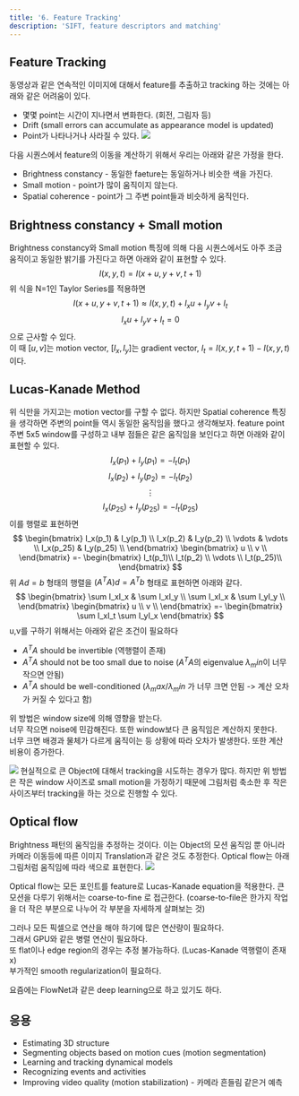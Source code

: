 ```yaml
---
title: '6. Feature Tracking'
description: 'SIFT, feature descriptors and matching'
---
```


## Feature Tracking
동영상과 같은 연속적인 이미지에 대해서 feature를 추출하고 tracking 하는 것에는 아래와 같은 어려움이 있다.
* 몇몇 point는 시간이 지나면서 변화한다. (회전, 그림자 등)
* Drift (small errors can accumulate as appearance model is updated)
* Point가 나타나거나 사라질 수 있다.
![](assets/feature_tracking/00_feature_moving.PNG)

다음 시퀀스에서 feature의 이동을 계산하기 위해서 우리는 아래와 같은 가정을 한다.
* Brightness constancy - 동일한 faeture는 동일하거나 비슷한 색을 가진다.
* Small motion - point가 많이 움직이지 않는다.
* Spatial coherence - point가 그 주변 point들과 비슷하게 움직인다.

## Brightness constancy + Small motion
Brightness constancy와 Small motion 특징에 의해 다음 시퀀스에서도 아주 조금 움직이고 동일한 밝기를 가진다고 하면 아래와 같이 표현할 수 있다.
$$
I(x,y,t) = I(x+u,y+v,t+1)
$$
위 식을 N=1인 Taylor Series를 적용하면
$$
I(x+u,y+v,t+1) \approx I(x,y,t) + I_xu+I_yv+I_t
$$
$$
I_xu+I_yv+I_t = 0
$$
으로 근사할 수 있다.  
이 때 $[u, v]$는 motion vector, $[I_x, I_y]$는 gradient vector, $I_t=I(x,y,t+1)-I(x,y,t)$이다.

## Lucas-Kanade Method
위 식만을 가지고는 motion vector를 구할 수 없다.
하지만 Spatial coherence 특징을 생각하면 주변의 point들 역시 동일한 움직임을 했다고 생각해보자.
feature point 주변 5x5 window를 구성하고 내부 점들은 같은 움직임을 보인다고 하면 아래와 같이 표현할 수 있다.
$$
I_x(p_1)+I_y(p_1)=-I_t(p_1)
$$
$$
I_x(p_2)+I_y(p_2)=-I_t(p_2)
$$
$$
\vdots
$$
$$
I_x(p_25)+I_y(p_25)=-I_t(p_25)
$$
이를 행렬로 표현하면
$$
\begin{bmatrix}
I_x(p_1) & I_y(p_1) \\
I_x(p_2) & I_y(p_2) \\
\vdots & \vdots \\
I_x(p_25) & I_y(p_25) \\
\end{bmatrix}
\begin{bmatrix}
u \\
v \\
\end{bmatrix}
=-
\begin{bmatrix}
I_t(p_1)\\
I_t(p_2) \\
\vdots \\
I_t(p_25)\\
\end{bmatrix}
$$
위 $Ad=b$ 형태의 행렬을 $(A^TA)d=A^Tb$ 형태로 표현하면 아래와 같다.
$$
\begin{bmatrix}
\sum I_xI_x & \sum I_xI_y \\
\sum I_xI_x & \sum I_yI_y \\
\end{bmatrix}
\begin{bmatrix}
u \\
v \\
\end{bmatrix}
=-
\begin{bmatrix}
\sum I_xI_t
\sum I_yI_x
\end{bmatrix}
$$
u,v를 구하기 위해서는 아래와 같은 조건이 필요하다
* $A^TA$ should be invertible (역행렬이 존재)
* $A^TA$ should not be too small due to noise ($A^TA$의 eigenvalue $\lambda_min$이 너무 작으면 안됨)
* $A^TA$ should be well-conditioned ($\lambda_max / \lambda_min$ 가 너무 크면 안됨 -> 계산 오차가 커질 수 있다고 함)

위 방법은 window size에 의해 영향을 받는다.  
너무 작으면 noise에 민감해진다.
또한 window보다 큰 움직임은 계산하지 못한다.  
너무 크면 배경과 물체가 다르게 움직이는 등 상황에 따라 오차가 발생한다.
또한 계산 비용이 증가한다.


![](assets/feature_tracking/01_pyramid_tracking.PNG)
현실적으로 큰 Object에 대해서 tracking을 시도하는 경우가 많다.
하지만 위 방법은 작은 window 사이즈로 small motion을 가정하기 때문에 그림처럼 축소한 후 작은 사이즈부터 tracking을 하는 것으로 진행할 수 있다.

## Optical flow
Brightness 패턴의 움직임을 추정하는 것이다.
이는 Object의 모션 움직임 뿐 아니라 카메라 이동등에 따른 이미지 Translation과 같은 것도 추정한다.
Optical flow는 아래 그림처럼 움직임에 따라 색으로 표현한다.
![](assets/feature_tracking/02_optical_flow_color.PNG)

Optical flow는 모든 포인트를 feature로 Lucas-Kanade equation을 적용한다.
큰 모션을 다루기 위해서는 coarse-to-fine 로 접근한다. (coarse-to-file은 한가지 작업을 더 작은 부분으로 나누어 각 부분을 자세하게 살펴보는 것)

그러나 모든 픽셀으로 연산을 해야 하기에 많은 연산량이 필요하다.  
그래서 GPU와 같은 병렬 연산이 필요하다.  
또 flat이나 edge region의 경우는 추정 불가능하다. (Lucas-Kanade 역행렬이 존재 x)  
부가적인 smooth regularization이 필요하다.

요즘에는 FlowNet과 같은 deep learning으로 하고 있기도 하다.

## 응용
* Estimating 3D structure
* Segmenting objects based on motion cues (motion segmentation)
* Learning and tracking dynamical models
* Recognizing events and activities
* Improving video quality (motion stabilization) - 카메라 흔들림 같은거 예측